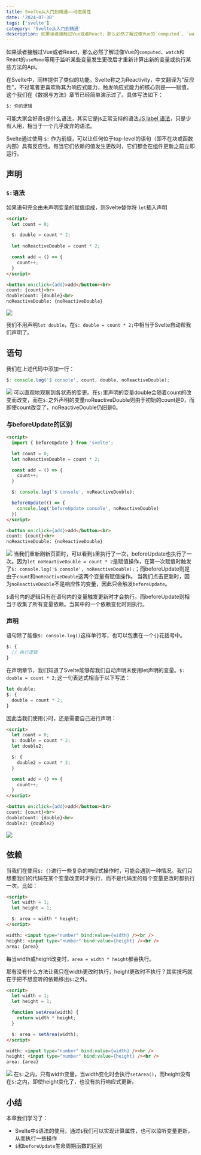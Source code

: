 ```yaml
---
title: Svelte从入门到精通——动态属性
date: '2024-07-30'
tags: ['svelte']
category: 'Svelte从入门到精通'
description: 如果读者接触过Vue或者React，那么必然了解过像Vue的`computed`、`watch`和React的`useMemo`等用于监听某些变量发生更改后才重新计算出新的变量或执行某些方法的Api。在Svelte中，同样提供了类似的功能。
---
```


如果读者接触过Vue或者React，那么必然了解过像Vue的`computed`、`watch`和React的`useMemo`等用于监听某些变量发生更改后才重新计算出新的变量或执行某些方法的Api。

在Svelte中，同样提供了类似的功能。Svelte称之为Reactivity，中文翻译为“反应性”，不过笔者更喜欢称其为响应式能力，触发响应式能力的核心则是——赋值，这个我们在《数据与方法》章节已经简单演示过了。具体写法如下：
```javascript
$: 你的逻辑
```

可能大家会好奇`$`是什么语法，其实它是js正常支持的语法[JS label 语法](https://developer.mozilla.org/en-US/docs/Web/JavaScript/Reference/Statements/label)，只是少有人用，相当于一个几乎废弃的语法。
  
Svelte通过使用 `$:` 作为前缀，可以让任何位于top-level的语句（即不在块或函数内部）具有反应性。每当它们依赖的值发生更改时，它们都会在组件更新之前立即运行。

## 声明

### `$:`语法

如果语句完全由未声明变量的赋值组成，则Svelte替你将 `let`插入声明
```html
<script>
  let count = 0;

  $: double = count * 2;
  
  let noReactiveDouble = count * 2;

  const add = () => {
    count++;
  }
</script>

<button on:click={add}>add</button><br>
count: {count}<br>
doubleCount: {double}<br>
noReactiveDouble: {noReactiveDouble}
```

![](/images/svelte/06-1.gif)

我们不用声明`let double`，在`$: double = count * 2;`中相当于Svelte自动帮我们声明了。

## 语句

我们在上述代码中添加一行：
```javascript
$: console.log('$ console', count, double, noReactiveDouble);
```

![](/images/svelte/06-2.gif)
可以直观地观察到各状态的变更。在`$:`里声明的变量double会随着count的改变而改变，而在`$:`之外声明的变量noReactiveDouble则由于初始的count是0，而即使count改变了，noReactiveDouble仍旧是0。

### 与beforeUpdate的区别

```html
<script>
  import { beforeUpdate } from 'svelte';

  let count = 0;
  let noReactiveDouble = count * 2;

  const add = () => {
    count++;
  }

  $: console.log('$ console', noReactiveDouble);

  beforeUpdate(() => {
    console.log('beforeUpdate console', noReactiveDouble)
  })
</script>

<button on:click={add}>add</button><br>
count: {count}<br>
noReactiveDouble: {noReactiveDouble}
```

![](/images/svelte/06-3.gif)
当我们重新刷新页面时，可以看到`$`里执行了一次，beforeUpdate也执行了一次。因为`let noReactiveDouble = count * 2`是赋值操作，在第一次赋值时触发了`$: console.log('$ console', noReactiveDouble);`；而beforeUpdate则是由于`count`和`noReactiveDouble`这两个变量有赋值操作。
当我们点击更新时，因为`noReactiveDouble`不是响应性的变量，因此只会触发`beforeUpdate`。

`$`语句内的逻辑只有在语句内的变量触发更新时才会执行。而beforeUpdate则相当于收集了所有变量依赖。当其中的一个依赖变化时则执行。

### 声明

语句除了能像`$: console.log()`这样单行写，也可以包裹在一个`{}`花括号中。
```javascript
$: {
  // 执行逻辑
}
```

在声明章节，我们知道了Svelte能够帮我们自动声明未使用let声明的变量。`$: double = count * 2;`这一句表达式相当于以下写法：
```javascript
let double;
$: {
  double = count * 2;
}
```

因此当我们使用`{}`时，还是需要自己进行声明：
```html
<script>
  let count = 0;
  $: double = count * 2;
  let double2;

  $: {
    double2 = count * 2;
  }

  const add = () => {
    count++;
  }
</script>

<button on:click={add}>add</button><br>
count: {count}<br>
doubleCount: {double}<br>
double2: {double2}
```

![](/images/svelte/06-4.gif)

## 依赖

当我们在使用`$: {}`进行一些复杂的响应式操作时，可能会遇到一种情况。我们只想要我们的代码在某个变量改变时才执行，而不是代码里的每个变量更改时都执行一次。比如：
```html
<script>
  let width = 1;
  let height = 1;

  $: area = width * height;
</script>

width: <input type="number" bind:value={width} /><br />
height: <input type="number" bind:value={height} /><br />
area: {area}
```
每当width或height改变时，`area = width * height`都会执行。

那有没有什么方法让我只在width更改时执行，height更改时不执行？其实技巧就在于把不想监听的依赖移出`$:`之外。

```html
<script>
  let width = 1;
  let height = 1;

  function setArea(width) {
    return width * height;
  }

  $: area = setArea(width);
</script>

width: <input type="number" bind:value={width} /><br />
height: <input type="number" bind:value={height} /><br />
area: {area}
```

![](/images/svelte/06-5.gif)
在`$:`之内，只有width变量，当width变化时会执行`setArea()`，而height没有在`$:`之内，即使height变化了，也没有执行响应式更新。

## 小结
本章我们学习了：
- Svelte中`$`语法的使用，通过`$`我们可以实现计算属性，也可以监听变量更新，从而执行一些操作
- `$`和`beforeUpdate`生命周期函数的区别
